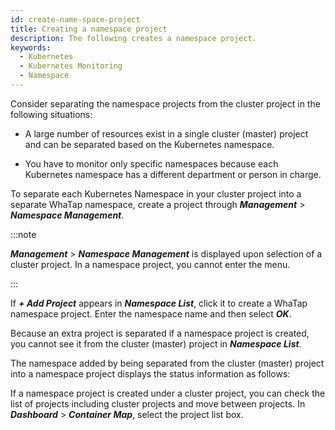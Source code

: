 ```yaml
---
id: create-name-space-project
title: Creating a namespace project
description: The following creates a namespace project.
keywords:
  - Kubernetes
  - Kubernetes Monitoring
  - Namespace
---
```


Consider separating the namespace projects from the cluster project in the following situations:

- A large number of resources exist in a single cluster (master) project and can be separated based on the Kubernetes namespace.

- You have to monitor only specific namespaces because each Kubernetes namespace has a different department or person in charge. 

To separate each Kubernetes Namespace in your cluster project into a separate WhaTap namespace, create a project through **_Management_** > **_Namespace Management_**.

<ImgLang img='whatap_kubernetes_namespace_project_mgt.png' desc='Namespace Management' />

:::note

**_Management_** > **_Namespace Management_** is displayed upon selection of a cluster project. In a namespace project, you cannot enter the menu.

:::

If **_+ Add Project_** appears in **_Namespace List_**, click it to create a WhaTap namespace project. Enter the namespace name and then select **_OK_**.

<ImgLang img='whatap_kubernetes_create_namespace_project_popup.png' desc='Creating a namespace project' />

Because an extra project is separated if a namespace project is created, you cannot see it from the cluster (master) project in **_Namespace List_**.

The namespace added by being separated from the cluster (master) project into a namespace project displays the status information as follows:

<ImgLang img='whatap_kubernetes_namespace_project_mgt_complete.png' desc='Complete creating Namespace project' />

If a namespace project is created under a cluster project, you can check the list of projects including cluster projects and move between projects. In **_Dashboard_** > **_Container Map_**, select the project list box.

<ImgLang img="whatap_kubernetes_container_map_namespace_project_list.png" desc="Container map menu's project list" />
